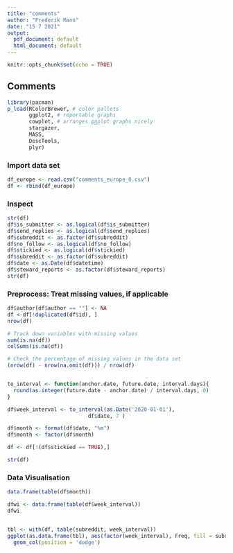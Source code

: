 ```yaml
---
title: "comments"
author: "Frederik Mann"
date: "15 7 2021"
output:
  pdf_document: default
  html_document: default
---
```


```r
knitr::opts_chunk$set(echo = TRUE)
```

## Comments


```r
library(pacman)
p_load(RColorBrewer, # color pallets
       ggplot2, # reportable graphs
       cowplot, # arranges ggplot graphs nicely
       stargazer,
       MASS,
       DescTools,
       plyr) 
```

### Import data set
```r
df_europe <- read.csv("comments_europe_0.csv")
df <- rbind(df_europe)
```

### Inspect
```r
str(df)
df$is_submitter <- as.logical(df$is_submitter)
df$send_replies <- as.logical(df$send_replies)
df$subreddit <- as.factor(df$subreddit)
df$no_follow <- as.logical(df$no_follow)
df$stickied <- as.logical(df$stickied)
df$subreddit <- as.factor(df$subreddit)
df$date <- as.Date(df$datetime)
df$steward_reports <- as.factor(df$steward_reports)
str(df)
```

### Preprocess: Treat missing values, if applicable
```r
df$author[df$author == ""] <- NA
df <-df[!duplicated(df$id), ]
nrow(df)

# Track down variables with missing values
sum(is.na(df))
colSums(is.na(df))

# Check the percentage of missing values in the data set
(nrow(df) - nrow(na.omit(df))) / nrow(df)


to_interval <- function(anchor.date, future.date, interval.days){
  round(as.integer(future.date - anchor.date) / interval.days, 0)
}

df$week_interval <- to_interval(as.Date('2020-01-01'), 
                          df$date, 7 )

df$month <- format(df$date, "%m")
df$month <- factor(df$month)

df <- df[!(df$stickied == TRUE),]

str(df)

```
### Data Visualisation
```r
data.frame(table(df$month))

dfwi <- data.frame(table(df$week_interval))
dfwi


tbl <- with(df, table(subreddit, week_interval))
ggplot(as.data.frame(tbl), aes(factor(week_interval), Freq, fill = subreddit)) +     
  geom_col(position = 'dodge')
```